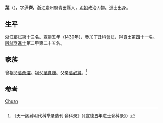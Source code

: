 '''葉{{ruby|遄|-{zh-hans:chuán;zh-tw:ㄔㄨㄢˊ}-}}'''（{{bd|1392年||？}}），字'''尹齊'''，浙江處州府青田縣人，[[明朝|明朝]]政治人物。進士出身。

== 生平 ==
浙江鄉試第十三名。[[宣德|宣德]]五年（[[1430年|1430年]]），參加丁丑科[[會試|會試]]，得[[貢士|貢士]]第四十一名。[[殿試|殿試]]登[[進士|進士]]第二甲第二十五名。

== 家族 ==
曾祖父[[葉彥澤|葉彥澤]]。祖父[[葉自謙|葉自謙]]。父亲[[葉必純|葉必純]]。<ref>《天一阁藏明代科举录选刊·登科录》（《宣德五年进士登科录》）</ref>

== 参考 ==
{{reflist}}

{{宣德五年庚戌科殿試金榜}}

{{Authority control}}
{{DEFAULTSORT:Ye}}
[[Category:葉姓|Chuan]]

{{明朝人物小作品}}